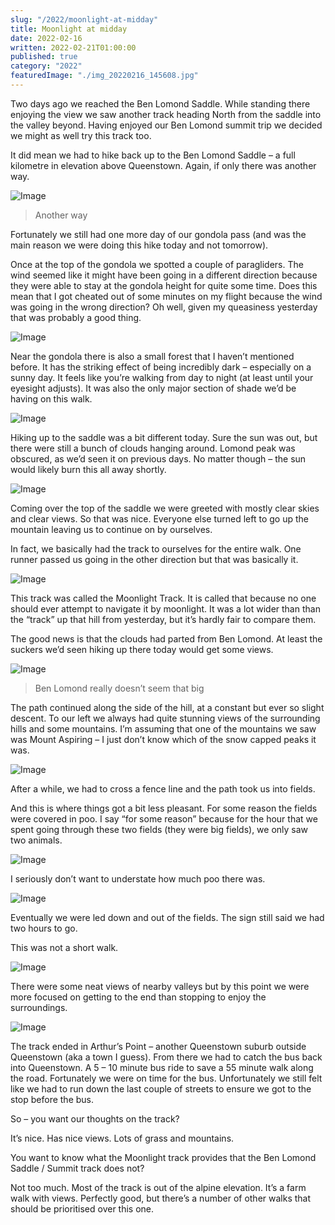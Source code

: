 ```yaml
---
slug: "/2022/moonlight-at-midday"
title: Moonlight at midday
date: 2022-02-16
written: 2022-02-21T01:00:00
published: true
category: "2022"
featuredImage: "./img_20220216_145608.jpg"
---
```


Two days ago we reached the Ben Lomond Saddle. While standing there enjoying the view we saw another track heading North from the saddle into the valley beyond. Having enjoyed our Ben Lomond summit trip we decided we might as well try this track too.

It did mean we had to hike back up to the Ben Lomond Saddle – a full kilometre in elevation above Queenstown. Again, if only there was another way.

![Image](img_20220216_102939.jpg)

> Another way

Fortunately we still had one more day of our gondola pass (and was the main reason we were doing this hike today and not tomorrow).

Once at the top of the gondola we spotted a couple of paragliders. The wind seemed like it might have been going in a different direction because they were able to stay at the gondola height for quite some time. Does this mean that I got cheated out of some minutes on my flight because the wind was going in the wrong direction? Oh well, given my queasiness yesterday that was probably a good thing.

![Image](img_20220216_104735.jpg)

Near the gondola there is also a small forest that I haven’t mentioned before. It has the striking effect of being incredibly dark – especially on a sunny day. It feels like you’re walking from day to night (at least until your eyesight adjusts). It was also the only major section of shade we’d be having on this walk.

![Image](img_20220216_105048.jpg)

Hiking up to the saddle was a bit different today. Sure the sun was out, but there were still a bunch of clouds hanging around. Lomond peak was obscured, as we’d seen it on previous days. No matter though – the sun would likely burn this all away shortly.

![Image](img_20220216_110336.jpg)

Coming over the top of the saddle we were greeted with mostly clear skies and clear views. So that was nice. Everyone else turned left to go up the mountain leaving us to continue on by ourselves.

In fact, we basically had the track to ourselves for the entire walk. One runner passed us going in the other direction but that was basically it.

![Image](img_20220216_120845.jpg)

This track was called the Moonlight Track. It is called that because no one should ever attempt to navigate it by moonlight. It was a lot wider than than the “track” up that hill from yesterday, but it’s hardly fair to compare them.

The good news is that the clouds had parted from Ben Lomond. At least the suckers we’d seen hiking up there today would get some views.

![Image](img_20220216_123822.jpg)

> Ben Lomond really doesn’t seem that big

The path continued along the side of the hill, at a constant but ever so slight descent. To our left we always had quite stunning views of the surrounding hills and some mountains. I’m assuming that one of the mountains we saw was Mount Aspiring – I just don’t know which of the snow capped peaks it was.

![Image](img_20220216_121056-1.jpg)

After a while, we had to cross a fence line and the path took us into fields.

And this is where things got a bit less pleasant. For some reason the fields were covered in poo. I say “for some reason” because for the hour that we spent going through these two fields (they were big fields), we only saw two animals.

![Image](img_20220216_133430.jpg)

I seriously don’t want to understate how much poo there was.

![Image](img_20220216_135644.jpg)

Eventually we were led down and out of the fields. The sign still said we had two hours to go.

This was not a short walk.

![Image](img_20220216_143839.jpg)

There were some neat views of nearby valleys but by this point we were more focused on getting to the end than stopping to enjoy the surroundings.

![Image](img_20220216_145608.jpg)

The track ended in Arthur’s Point – another Queenstown suburb outside Queenstown (aka a town I guess). From there we had to catch the bus back into Queenstown. A 5 – 10 minute bus ride to save a 55 minute walk along the road. Fortunately we were on time for the bus. Unfortunately we still felt like we had to run down the last couple of streets to ensure we got to the stop before the bus.

So – you want our thoughts on the track?

It’s nice. Has nice views. Lots of grass and mountains.

You want to know what the Moonlight track provides that the Ben Lomond Saddle / Summit track does not?

Not too much. Most of the track is out of the alpine elevation. It’s a farm walk with views. Perfectly good, but there’s a number of other walks that should be prioritised over this one.